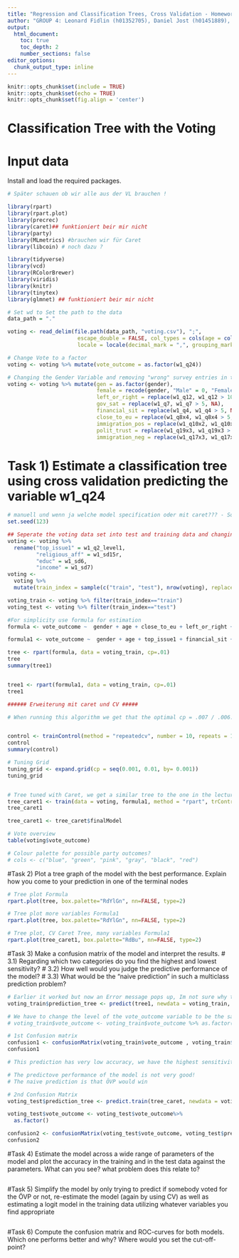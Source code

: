 ```yaml
---
title: "Regression and Classification Trees, Cross Validation - Homework"
author: "GROUP 4: Leonard Fidlin (h01352705), Daniel Jost (h01451889), Anne Valder (h11928415)"
output: 
  html_document:
    toc: true
    toc_depth: 2
    number_sections: false
editor_options: 
  chunk_output_type: inline
---
```


```r

knitr::opts_chunk$set(include = TRUE)
knitr::opts_chunk$set(echo = TRUE)
knitr::opts_chunk$set(fig.align = 'center')

```

# Classification Tree with the Voting

# Input data

Install and load the required packages.
```r

# Später schauen ob wir alle aus der VL brauchen ! 

library(rpart)
library(rpart.plot) 
library(precrec)
library(caret)## funktioniert beir mir nicht
library(party)
library(MLmetrics) #brauchen wir für Caret
library(libcoin) # noch dazu ?

library(tidyverse)
library(vcd)
library(RColorBrewer)
library(viridis)
library(knitr)
library(tinytex)
library(glmnet) ## funktioniert beir mir nicht

# Set wd to Set the path to the data
data_path = "."

voting <- read_delim(file.path(data_path, "voting.csv"), ";", 
                      escape_double = FALSE, col_types = cols(age = col_number()), 
                      locale = locale(decimal_mark = ",", grouping_mark = "."), trim_ws = TRUE)

# Change Vote to a factor
voting <- voting %>% mutate(vote_outcome = as.factor(w1_q24))

# Changing the Gender Variable and removing "wrong" survey entries in the used Variables
voting <- voting %>% mutate(gen = as.factor(gender),
                            female = recode(gender, "Male" = 0, "Female" = 1),
                            left_or_right = replace(w1_q12, w1_q12 > 10, NA),
                            gov_sat = replace(w1_q7, w1_q7 > 5, NA),
                            financial_sit = replace(w1_q4, w1_q4 > 5, NA),
                            close_to_eu = replace(w1_q8x4, w1_q8x4 > 5, NA),
                            immigration_pos = replace(w1_q10x2, w1_q10x2 > 5, NA),
                            polit_trust = replace(w1_q19x3, w1_q19x3 > 5, NA),
                            immigration_neg = replace(w1_q17x3, w1_q17x3 > 5, NA))


```

# Task 1) Estimate a classification tree using cross validation predicting the variable w1_q24

```r
# manuell und wenn ja welche model specification oder mit caret??? - So wie es ist, ist es ohne CV???
set.seed(123)

## Seperate the voting data set into test and training data and changing the names
voting <- voting %>%
  rename("top_issue1" = w1_q2_level1,
         "religious_aff" = w1_sd15r,
         "educ" = w1_sd6,
         "income" = w1_sd7)
voting <- 
  voting %>%
  mutate(train_index = sample(c("train", "test"), nrow(voting), replace=TRUE, prob=c(0.75, 0.25)))

voting_train <- voting %>% filter(train_index=="train")
voting_test <- voting %>% filter(train_index=="test")

#For simplicity use formula for estimation
formula <- vote_outcome ~  gender + age + close_to_eu + left_or_right + immigration_neg

formula1 <- vote_outcome ~  gender + age + top_issue1 + financial_sit + polit_trust + gov_sat + close_to_eu + educ + income + left_or_right + immigration_neg + immigration_pos + religious_aff

tree <- rpart(formula, data = voting_train, cp=.01)
tree
summary(tree1)


tree1 <- rpart(formula1, data = voting_train, cp=.01)
tree1
```

```r
###### Erweiterung mit caret und CV #####

# When running this algorithm we get that the optimal cp = .007 / .006. However, after running the control estimate we can no longer also generate the Confusion Matrix due to some Variable missing. Not so sure as of yet how to solve it. 


control <- trainControl(method = "repeatedcv", number = 10, repeats = 10, savePredictions = T, classProbs = T, summaryFunction = multiClassSummary)
control
summary(control)

# Tuning Grid
tuning_grid <- expand.grid(cp = seq(0.001, 0.01, by= 0.001))
tuning_grid


# Tree tuned with Caret, we get a similar tree to the one in the lecture
tree_caret1 <- train(data = voting, formula1, method = "rpart", trControl = control, tuneGrid = tuning_grid, metric = "logLoss", na.action = na.pass)
tree_caret1

tree_caret1 <- tree_caret$finalModel

```

```r
# Vote overview
table(voting$vote_outcome)

# Colour palette for possible party outcomes?
# cols <- c("blue", "green", "pink", "gray", "black", "red")
```

#Task 2) Plot a tree graph of the model with the best performance. Explain how you come to your prediction in one of the terminal nodes

```r
# Tree plot Formula
rpart.plot(tree, box.palette="RdYlGn", nn=FALSE, type=2)

# Tree plot more variables Formula1
rpart.plot(tree, box.palette="RdYlGn", nn=FALSE, type=2)

# Tree plot, CV Caret Tree, many variables Formula1
rpart.plot(tree_caret1, box.palette="RdBu", nn=FALSE, type=2)

```

#Task 3) Make a confusion matrix of the model and interpret the results. 
# 3.1) Regarding which two categories do you find the highest and lowest sensitivity?
# 3.2) How well would you judge the predictive performance of the model?
# 3.3) What would be the "naive prediction" in such a multiclass prediction problem?

```r
# Earlier it worked but now an Error message pops up, Im not sure why tho?
voting_train$prediction_tree <- predict(tree1, newdata = voting_train, type = "class") 

# We have to change the level of the vote_outcome variable to be the same as the outcome of the prediction
# voting_train$vote_outcome <- voting_train$vote_outcome %>% as.factor()

# 1st Confusion matrix
confusion1 <- confusionMatrix(voting_train$vote_outcome , voting_train$prediction_tree)
confusion1

# This prediction has very low accuracy, we have the highest sensitivity for a vote outcome for FPÖ and the highest specicivity for "Ohter".

# The predictove performance of the model is not very good!
# The naive prediction is that ÖVP would win

# 2nd Confusion Matrix
voting_test$prediction_tree <- predict.train(tree_caret, newdata = voting_test, type = "raw")

voting_test$vote_outcome <- voting_test$vote_outcome%>%
  as.factor()

confusion2 <- confusionMatrix(voting_test$vote_outcome, voting_test$prediction_tree)
confusion2
```

#Task 4) Estimate the model across a wide range of parameters of the model and plot the accuracy in the training and in the test data against the parameters. What can you see? what problem does this relate to?

```r

```

#Task 5) Simplify the model by only trying to predict if somebody voted for the ÖVP or not,
re-estimate the model (again by using CV) as well as estimating a logit model in the training
data utilizing whatever variables you find appropriate

```r

```

#Task 6) Compute the confusion matrix and ROC-curves for both models. Which one performs better and why? Where would you set the cut-off-point? 

```r

```




